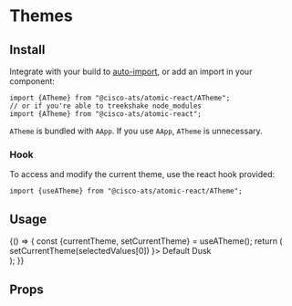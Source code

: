 

<Meta title="Components/Themes" component={ATheme} />

# Themes

## Install

Integrate with your build to [auto-import](?path=/docs/getting-started--page#integrating), or add an import in your component:

```
import {ATheme} from "@cisco-ats/atomic-react/ATheme";
// or if you're able to treekshake node_modules
import {ATheme} from "@cisco-ats/atomic-react";
```

`ATheme` is bundled with `AApp`. If you use `AApp`, `ATheme` is unnecessary.

### Hook

To access and modify the current theme, use the react hook provided:

```
import {useATheme} from "@cisco-ats/atomic-react/ATheme";
```

## Usage

<Canvas>
  <Story name="usage-1">
    <ATheme>
      <YourComponent>
        {() => {
          const {currentTheme, setCurrentTheme} = useATheme();
          return (
            <div
              style={{
                padding: 20,
                backgroundColor: currentTheme === "default" ? "#fff" : "#000"
              }}>
              <AButtonGroup
                selectedValues={[currentTheme]}
                onChange={(_, selectedValues) =>
                  setCurrentTheme(selectedValues[0])
                }>
                <AButton value="default">Default</AButton>
                <AButton value="dusk">Dusk</AButton>
              </AButtonGroup>
            </div>
          );
        }}
      </YourComponent>
    </ATheme>
  </Story>
</Canvas>

## Props

<ArgsTable of={ATheme} />
